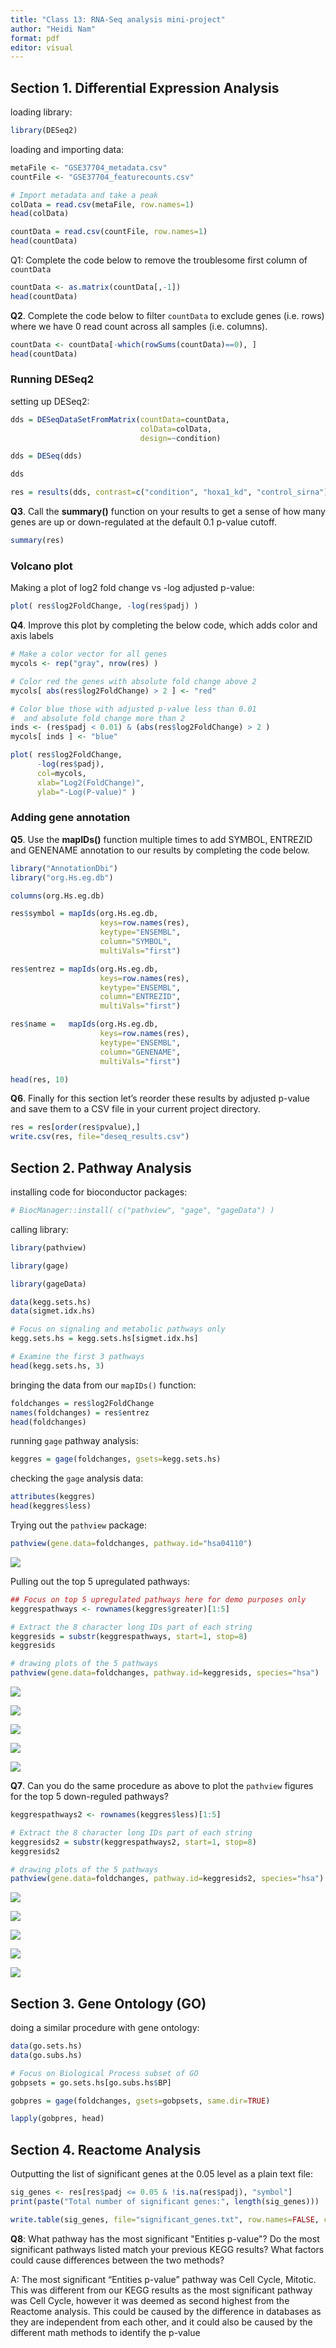 ```yaml
---
title: "Class 13: RNA-Seq analysis mini-project"
author: "Heidi Nam"
format: pdf
editor: visual
---
```


## Section 1. Differential Expression Analysis 

loading library:

```r
library(DESeq2)
```

loading and importing data:

```r
metaFile <- "GSE37704_metadata.csv"
countFile <- "GSE37704_featurecounts.csv"

# Import metadata and take a peak
colData = read.csv(metaFile, row.names=1)
head(colData)

countData = read.csv(countFile, row.names=1)
head(countData)
```

Q1: Complete the code below to remove the troublesome first column of `countData`

```r
countData <- as.matrix(countData[,-1])
head(countData)
```

**Q2**. Complete the code below to filter `countData` to exclude genes (i.e. rows) where we have 0 read count across all samples (i.e. columns).

```r
countData <- countData[-which(rowSums(countData)==0), ]
head(countData)
```

### Running DESeq2

setting up DESeq2:

```r
dds = DESeqDataSetFromMatrix(countData=countData,
                             colData=colData,
                             design=~condition)
```

```r
dds = DESeq(dds)
```

```r
dds
```

```r
res = results(dds, contrast=c("condition", "hoxa1_kd", "control_sirna"))
```

**Q3**. Call the **summary()** function on your results to get a sense of how many genes are up or down-regulated at the default 0.1 p-value cutoff.

```r
summary(res)
```

### Volcano plot 

Making a plot of log2 fold change vs -log adjusted p-value:

```r
plot( res$log2FoldChange, -log(res$padj) )
```

**Q4**. Improve this plot by completing the below code, which adds color and axis labels

```r
# Make a color vector for all genes
mycols <- rep("gray", nrow(res) )

# Color red the genes with absolute fold change above 2
mycols[ abs(res$log2FoldChange) > 2 ] <- "red"

# Color blue those with adjusted p-value less than 0.01
#  and absolute fold change more than 2
inds <- (res$padj < 0.01) & (abs(res$log2FoldChange) > 2 )
mycols[ inds ] <- "blue"

plot( res$log2FoldChange, 
      -log(res$padj), 
      col=mycols, 
      xlab="Log2(FoldChange)", 
      ylab="-Log(P-value)" )
```

### Adding gene annotation

**Q5**. Use the **mapIDs()** function multiple times to add SYMBOL, ENTREZID and GENENAME annotation to our results by completing the code below.

```r
library("AnnotationDbi")
library("org.Hs.eg.db")

columns(org.Hs.eg.db)

res$symbol = mapIds(org.Hs.eg.db,
                    keys=row.names(res), 
                    keytype="ENSEMBL",
                    column="SYMBOL",
                    multiVals="first")

res$entrez = mapIds(org.Hs.eg.db,
                    keys=row.names(res),
                    keytype="ENSEMBL",
                    column="ENTREZID",
                    multiVals="first")

res$name =   mapIds(org.Hs.eg.db,
                    keys=row.names(res),
                    keytype="ENSEMBL",
                    column="GENENAME",
                    multiVals="first")

head(res, 10)
```

**Q6**. Finally for this section let's reorder these results by adjusted p-value and save them to a CSV file in your current project directory.

```r
res = res[order(res$pvalue),]
write.csv(res, file="deseq_results.csv")
```

## Section 2. Pathway Analysis 

installing code for bioconductor packages:

```r
# BiocManager::install( c("pathview", "gage", "gageData") )
```

calling library:

```r
library(pathview)
```

```r
library(gage)
```

```r
library(gageData)

data(kegg.sets.hs)
data(sigmet.idx.hs)

# Focus on signaling and metabolic pathways only
kegg.sets.hs = kegg.sets.hs[sigmet.idx.hs]

# Examine the first 3 pathways
head(kegg.sets.hs, 3)
```

bringing the data from our `mapIDs()` function:

```r
foldchanges = res$log2FoldChange
names(foldchanges) = res$entrez
head(foldchanges)
```

running `gage` pathway analysis:

```r
keggres = gage(foldchanges, gsets=kegg.sets.hs)
```

checking the `gage` analysis data:

```r
attributes(keggres)
head(keggres$less)
```

Trying out the `pathview` package:

```r
pathview(gene.data=foldchanges, pathway.id="hsa04110")
```

![](hsa04110.pathview.png)

Pulling out the top 5 upregulated pathways:

```r
## Focus on top 5 upregulated pathways here for demo purposes only
keggrespathways <- rownames(keggres$greater)[1:5]

# Extract the 8 character long IDs part of each string
keggresids = substr(keggrespathways, start=1, stop=8)
keggresids

# drawing plots of the 5 pathways
pathview(gene.data=foldchanges, pathway.id=keggresids, species="hsa")
```

![](hsa04640.pathview.png)

![](hsa04630.pathview.png)

![](hsa00140.pathview.png)

![](hsa04142.pathview.png)

![](hsa04330.pathview.png)

**Q7**. Can you do the same procedure as above to plot the `pathview` figures for the top 5 down-reguled pathways?

```r
keggrespathways2 <- rownames(keggres$less)[1:5]

# Extract the 8 character long IDs part of each string
keggresids2 = substr(keggrespathways2, start=1, stop=8)
keggresids2

# drawing plots of the 5 pathways
pathview(gene.data=foldchanges, pathway.id=keggresids2, species="hsa")
```

![](hsa04110.pathview.png)

![](hsa03030.pathview.png)

![](hsa03013.pathview.png)

![](hsa03440.pathview.png)

![](hsa04114.pathview.png)

## Section 3. Gene Ontology (GO)

doing a similar procedure with gene ontology:

```r
data(go.sets.hs)
data(go.subs.hs)

# Focus on Biological Process subset of GO
gobpsets = go.sets.hs[go.subs.hs$BP]

gobpres = gage(foldchanges, gsets=gobpsets, same.dir=TRUE)

lapply(gobpres, head)
```

## Section 4. Reactome Analysis

Outputting the list of significant genes at the 0.05 level as a plain text file:

```r
sig_genes <- res[res$padj <= 0.05 & !is.na(res$padj), "symbol"]
print(paste("Total number of significant genes:", length(sig_genes)))
```

```r
write.table(sig_genes, file="significant_genes.txt", row.names=FALSE, col.names=FALSE, quote=FALSE)
```

**Q8**: What pathway has the most significant \"Entities p-value\"? Do the most significant pathways listed match your previous KEGG results? What factors could cause differences between the two methods?

A: The most significant "Entities p-value" pathway was Cell Cycle, Mitotic. This was different from our KEGG results as the most significant pathway was Cell Cycle, however it was deemed as second highest from the Reactome analysis. This could be caused by the difference in databases as they are independent from each other, and it could also be caused by the different math methods to identify the p-value
